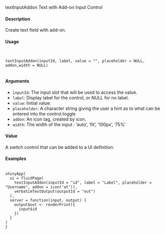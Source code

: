 
textInputAddon
Text with Add-on Input Control

#### Description

Create text field with add-on.

#### Usage
<pre><code>

textInputAddon(inputId, label, value = "", placeholder = NULL, addon,width = NULL)

</code></pre>
#### Arguments

* ``inputId``:   The input slot that will be used to access the value.
* ``label``:  Display label for the control, or NULL for no label.
* ``value ``:  Initial value.
* ``placeholder``:  A character string giving the user a hint as to what can be entered into the control.toggle
* ``addon``: An icon tag, created by icon.
* ``width ``: The width of the input : ’auto’, ’fit’, ’100px’, ’75%’

#### Value

A switch control that can be added to a UI definition.

#### Examples
<pre><code>
shinyApp(
  ui = fluidPage(
    textInputAddon(inputId = "id", label = "Label", placeholder = "Username", addon = icon("at")),
    verbatimTextOutput(outputId = "out")
  ),
  server = function(input, output) {
    output$out <- renderPrint({
      input$id
    })
  }
)
}

</code></pre>
